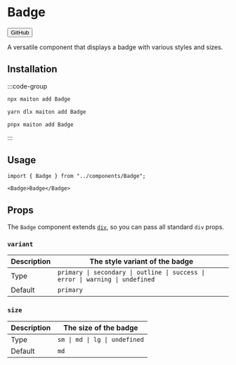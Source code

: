 
# Badge

<Button href="https://github.com/builders-garden/maiton-ui/blob/main/components/Badge.tsx">GitHub</Button>

A versatile component that displays a badge with various styles and sizes.

## Installation

:::code-group

```bash [npm]
npx maiton add Badge
```

```bash [yarn]
yarn dlx maiton add Badge
```

```bash [pnpm]
pnpx maiton add Badge
```

:::

## Usage

```tsx
import { Badge } from "../components/Badge";
```

```tsx
<Badge>Badge</Badge>
```

## Props

The `Badge` component extends [`div`](https://developer.mozilla.org/en-US/docs/Web/HTML/Element/div), so you can pass all standard `div` props.

### `variant`

| Description | The style variant of the badge                                                |
|-------------|------------------------------------------------------------------------------ |
| Type        | `primary \| secondary \| outline \| success \| error \| warning \| undefined` |
| Default     | `primary`                                                                     |

### `size`

| Description | The size of the badge         |
|-------------|------------------------------ |
| Type        | `sm \| md \| lg \| undefined` |
| Default     | `md`                          |
